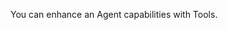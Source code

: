 You can enhance an Agent capabilities with Tools.

<CardGroup cols={1}>
  <Card title="🧠 Datastore Tool" href="/agent/tools/datastore-tool" />
  <Card title="📄 Form Tool" href="/agent/tools/form-tool" />
  <Card title="🛜 HTTP Tool" href="/agent/tools/http-tool" />
  <Card title="🙋 Request Human Tool" href="/agent/tools/request-human-tool" />
  <Card
    title="✅ Mark as Resolved Tool"
    href="/agent/tools/mark-as-resolved-tool"
  />
  <Card
    title="🎯 Lead Generation Tool (⚠️ deprecated)"
    href="/agent/tools/lead-generation-tool"
  />
</CardGroup>
